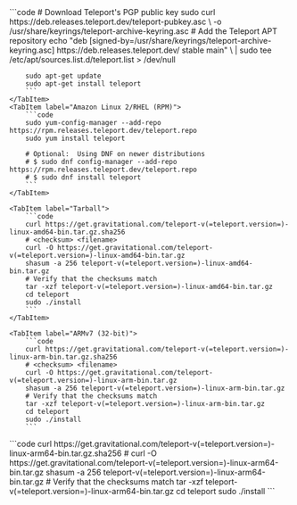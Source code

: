 <Tabs>
    <TabItem label="Debian/Ubuntu (DEB)">
        ```code
        # Download Teleport's PGP public key
        sudo curl https://deb.releases.teleport.dev/teleport-pubkey.asc \
          -o /usr/share/keyrings/teleport-archive-keyring.asc
        # Add the Teleport APT repository
        echo "deb [signed-by=/usr/share/keyrings/teleport-archive-keyring.asc] https://deb.releases.teleport.dev/ stable main" \
        | sudo tee /etc/apt/sources.list.d/teleport.list > /dev/null

        sudo apt-get update
        sudo apt-get install teleport
        ```
    </TabItem>
    <TabItem label="Amazon Linux 2/RHEL (RPM)">
        ```code
        sudo yum-config-manager --add-repo https://rpm.releases.teleport.dev/teleport.repo
        sudo yum install teleport

        # Optional:  Using DNF on newer distributions
        # $ sudo dnf config-manager --add-repo https://rpm.releases.teleport.dev/teleport.repo
        # $ sudo dnf install teleport
        ```
    </TabItem>

    <TabItem label="Tarball">
        ```code
        curl https://get.gravitational.com/teleport-v(=teleport.version=)-linux-amd64-bin.tar.gz.sha256
        # <checksum> <filename>
        curl -O https://get.gravitational.com/teleport-v(=teleport.version=)-linux-amd64-bin.tar.gz
        shasum -a 256 teleport-v(=teleport.version=)-linux-amd64-bin.tar.gz
        # Verify that the checksums match
        tar -xzf teleport-v(=teleport.version=)-linux-amd64-bin.tar.gz
        cd teleport
        sudo ./install
        ```
    </TabItem>

    <TabItem label="ARMv7 (32-bit)">
        ```code
        curl https://get.gravitational.com/teleport-v(=teleport.version=)-linux-arm-bin.tar.gz.sha256
        # <checksum> <filename>
        curl -O https://get.gravitational.com/teleport-v(=teleport.version=)-linux-arm-bin.tar.gz
        shasum -a 256 teleport-v(=teleport.version=)-linux-arm-bin.tar.gz
        # Verify that the checksums match
        tar -xzf teleport-v(=teleport.version=)-linux-arm-bin.tar.gz
        cd teleport
        sudo ./install
        ```
  </TabItem>

  <TabItem label="ARM64/ARMv8 (64-bit)">
        ```code
        curl https://get.gravitational.com/teleport-v(=teleport.version=)-linux-arm64-bin.tar.gz.sha256
        # <checksum> <filename>
        curl -O https://get.gravitational.com/teleport-v(=teleport.version=)-linux-arm64-bin.tar.gz
        shasum -a 256 teleport-v(=teleport.version=)-linux-arm64-bin.tar.gz
        # Verify that the checksums match
        tar -xzf teleport-v(=teleport.version=)-linux-arm64-bin.tar.gz
        cd teleport
        sudo ./install
        ```
  </TabItem>

</Tabs>
